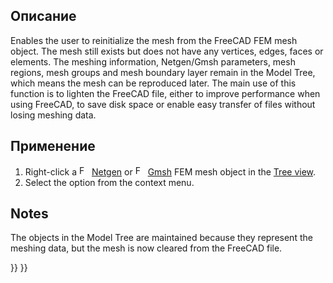 <languages/>

<div class="mw-translate-fuzzy">
{{Docnav/ru
|[[FEM_Examples/ru|Примеры МКЭ]]
|[[FEM_MeshDisplayInfo/ru|Информация об отображении сетки МКЭ]]
|[[FEM_Workbench/ru|FEM]]
|IconL=FEM_Examples.svg
|IconR=FEM_MeshDisplayInfo.svg
|IconC=Workbench_FEM.svg
}}
</div>

<div class="mw-translate-fuzzy">
{{GuiCommand/ru
|Name=FEM MeshClear
|Name/ru=FEM MeshClear
|MenuLocation= Context menu on mesh object → Clear FEM mesh
|Workbenches=[[FEM_Workbench/ru|FEM]]
|SeeAlso=[[FEM_tutorial/ru|FEM tutorial]]
}}
</div>

<span id="Description"></span>
==Описание==

Enables the user to reinitialize the mesh from the FreeCAD FEM mesh object. The mesh still exists but does not have any vertices, edges, faces or elements. The meshing information, Netgen/Gmsh parameters, mesh regions, mesh groups and mesh boundary layer remain in the Model Tree, which means the mesh can be reproduced later. The main use of this function is to lighten the FreeCAD file, either to improve performance when using FreeCAD, to save disk space or enable easy transfer of files without losing meshing data.

<span id="Usage"></span>
==Применение==

# Right-click a [[Image:FEM_MeshNetgenFromShape.svg|16px]] [[FEM_MeshNetgenFromShape|Netgen]] or [[Image:FEM_MeshGmshFromShape.svg|16px]] [[FEM_MeshGmshFromShape|Gmsh]] FEM mesh object in the [[Tree_view|Tree view]].
# Select the {{MenuCommand|[[Image:FEM_MeshClear.svg|16px]] Clear FEM Mesh}} option from the context menu.

==Notes==

The objects in the Model Tree are maintained because they represent the meshing data, but the mesh is now cleared from the FreeCAD file.


<div class="mw-translate-fuzzy">
{{Docnav/ru
|[[FEM_Examples/ru|Примеры МКЭ]]
|[[FEM_MeshDisplayInfo/ru|Информация об отображении сетки МКЭ]]
|[[FEM_Workbench/ru|FEM]]
|IconL=FEM_Examples.svg
|IconR=FEM_MeshDisplayInfo.svg
|IconC=Workbench_FEM.svg
}}
</div>

{{FEM Tools navi{{#translation:}}}}
{{Userdocnavi{{#translation:}}}}